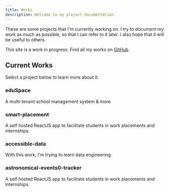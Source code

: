 ```yaml
---
title: Works
description: Welcome to my project documentation.
---
```


These are some projects that I'm currently working on. I try to document my work as much as possible,
so that I can refer to it later. I also hope that it will be useful to others.

<Callout>

This site is a work in progress.
Find all my works on [GitHub](https://github.com/shoaibrain).

</Callout>

## Current Works

Select a project below to learn more about it.

<div className="grid sm:grid-cols-2 gap-4 mt-6">

<Card href="/work/eduSpace">

### eduSpace

A multi-tenant school management system & more

</Card>

<Card href="/work/smart-placement">

### smart-placement

A self hosted ReactJS app to facilitate students in work placements and internships.

</Card>

<Card href="/work/data-engineering">

### accessible-data

With this work, I'm trying to learn data engineering.

</Card>

<Card href="/work/astroBuff">

### astronomical-events0-tracker

A self hosted ReactJS app to facilitate students in work placements and internships.

</Card>

</div>
